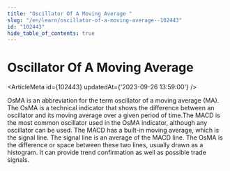 ```yaml
---
title: "Oscillator Of A Moving Average "
slug: "/en/learn/oscillator-of-a-moving-average--102443"
id: "102443"
hide_table_of_contents: true
---
```



# Oscillator Of A Moving Average 

<ArticleMeta id={102443} updatedAt={'2023-09-26 13:59:00'} />
<div className='border-solid border-b border-t-0 my-4 border-[var(--ifm-color-gray-300)]' />

OsMA is an abbreviation for the term oscillator of a moving average (MA). The OsMA is a technical indicator that shows the difference between an oscillator and its moving average over a given period of time.The MACD is the most common oscillator used in the OsMA indicator, although any oscillator can be used. The MACD has a built-in moving average, which is the signal line. The signal line is an average of the MACD line. The OsMA is the difference or space between these two lines, usually drawn as a histogram. It can provide trend confirmation as well as possible trade signals.
